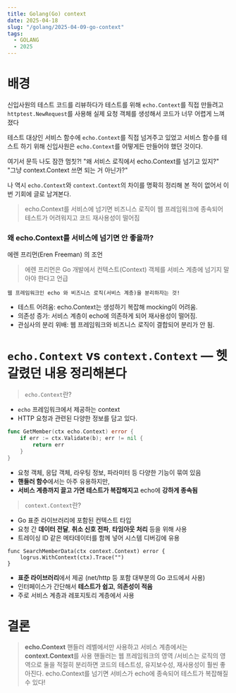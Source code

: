 ```yaml
---
title: Golang(Go) context
date: 2025-04-18
slug: "/golang/2025-04-09-go-context"
tags:
  - GOLANG
  - 2025
---
```


# 배경

신입사원의 테스트 코드를 리뷰하다가
테스트를 위해 `echo.Context`를 직접 만들려고 `httptest.NewRequest`를 사용해 실제 요청 객체를 생성해서
코드가 너무 어렵게 느껴졌다

테스트 대상인 서비스 함수에 `echo.Context`를 직접 넘겨주고 있었고
서비스 함수를 테스트 하기 위해 신입사원은 `echo.Context`를 어떻게든 만들어야 했던 것이다.

여기서 문득 나도 잠깐 멈칫?!
"왜 서비스 로직에서 echo.Context를 넘기고 있지?"
"그냥 context.Context 쓰면 되는 거 아닌가?"

나 역시 `echo.Context`와 `context.Context`의 차이를 명확히 정리해 본 적이 없어서 이번 기회에 글로 남겨본다.

> echo.Context를 서비스에 넘기면 비즈니스 로직이 웹 프레임워크에 종속되어 테스트가 어려워지고 코드 재사용성이 떨어짐

### 왜 echo.Context를 서비스에 넘기면 안 좋을까?

에렌 프리먼(Eren Freeman) 의 조언
> 에렌 프리먼은 Go 개발에서 컨텍스트(Context) 객체를 서비스 계층에 넘기지 말아야 한다고 언급

`웹 프레임워크인 echo 와 비즈니스 로직(서비스 계층)을 분리하자는 것!`

* 테스트 어려움: echo.Context는 생성하기 복잡해 mocking이 어려움.
* 의존성 증가: 서비스 계층이 echo에 의존하게 되어 재사용성이 떨어짐.
* 관심사의 분리 위배: 웹 프레임워크와 비즈니스 로직이 결합되어 분리가 안 됨.

# `echo.Context` vs `context.Context` — 헷갈렸던 내용 정리해본다

>  `echo.Context`란?

* `echo` 프레임워크에서 제공하는 context
*  HTTP 요청과 관련된 다양한 정보를 담고 있다.

```go
func GetMember(ctx echo.Context) error {
    if err := ctx.Validate(b); err != nil {
  		return err
  	}
}
```

- 요청 객체, 응답 객체, 라우팅 정보, 파라미터 등 다양한 기능이 묶여 있음
- **핸들러 함수**에서는 아주 유용하지만,
- **서비스 계층까지 끌고 가면 테스트가 복잡해지고** echo에 **강하게 종속됨**

> `context.Context`란?

* Go 표준 라이브러리에 포함된 컨텍스트 타입
* 요청 간 **데이터 전달**, **취소 신호 전파**, **타임아웃 처리** 등을 위해 사용
* 트레이싱 ID 같은 메타데이터를 함께 넣어 시스템 디버깅에 유용

```
func SearchMemberData(ctx context.Context) error {
    logrus.WithContext(ctx).Trace("")
}
```
- **표준 라이브러리**에서 제공 (net/http 등 포함 대부분의 Go 코드에서 사용)
- 인터페이스가 간단해서 **테스트가 쉽고**, **의존성이 적음**
- 주로 서비스 계층과 레포지토리 계층에서 사용


# 결론

> **echo.Context** 핸들러 레벨에서만 사용하고 서비스 계층에서는 **context.Context**를 사용
> 핸들러는 웹 프레임워크의 영역 /서비스는 로직의 영역으로 둘을 적절히 분리하면 코드의 테스트성, 유지보수성, 재사용성이 훨씬 좋아진다.
> echo.Context를 넘기면 서비스가 echo에 종속되어 테스트가 복잡해질 수 있다!

